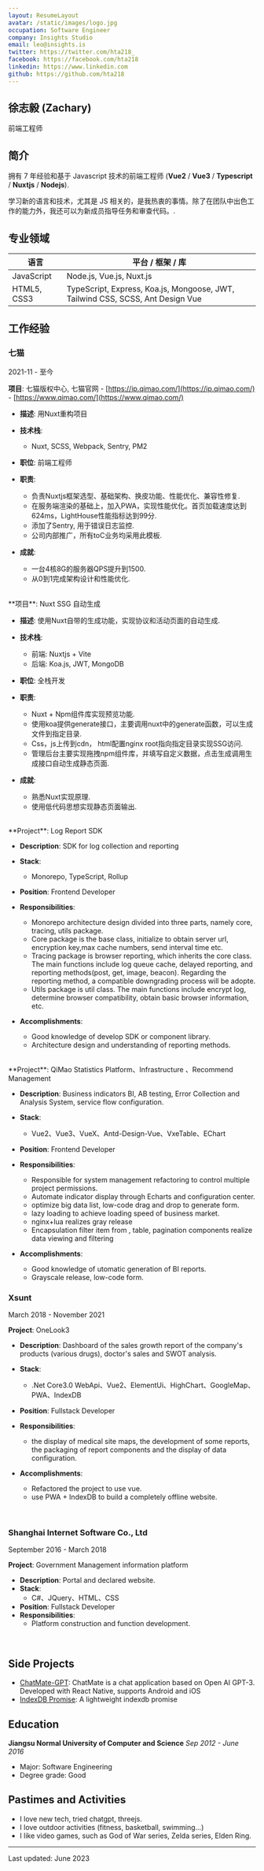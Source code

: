```yaml
---
layout: ResumeLayout
avatar: /static/images/logo.jpg
occupation: Software Engineer
company: Insights Studio
email: leo@insights.is
twitter: https://twitter.com/hta218_
facebook: https://facebook.com/hta218
linkedin: https://www.linkedin.com
github: https://github.com/hta218
---
```


## 徐志毅 (Zachary)

前端工程师

## 简介

拥有 7 年经验和基于 Javascript 技术的前端工程师 (**Vue2** / **Vue3** / **Typescript** / **Nuxtjs** / **Nodejs**).

学习新的语言和技术，尤其是 JS 相关的，是我热衷的事情。除了在团队中出色工作的能力外，我还可以为新成员指导任务和审查代码。.

## 专业领域

| 语言          | 平台 / 框架 / 库                     |
| ------------------------------- | -----------------------------------------------------|
| JavaScript                      |  Node.js, Vue.js, Nuxt.js                    |
| HTML5, CSS3                     |  TypeScript, Express, Koa.js, Mongoose, JWT, Tailwind CSS, SCSS, Ant Design Vue  |


## 工作经验

### 七猫
2021-11 - 至今

**项目**: 七猫版权中心, 七猫官网 - [https://ip.qimao.com/](https://ip.qimao.com/) - [https://www.qimao.com/](https://www.qimao.com/)

- **描述**: 用Nuxt重构项目
- **技术栈**:
  - Nuxt, SCSS, Webpack, Sentry, PM2
- **职位**: 前端工程师
- **职责**:
  - 负责Nuxtjs框架选型、基础架构、换皮功能、性能优化、兼容性修复.
  - 在服务端渲染的基础上，加入PWA，实现性能优化。首页加载速度达到624ms，LightHouse性能指标达到99分.
  - 添加了Sentry, 用于错误日志监控.
  - 公司内部推广，所有toC业务均采用此模板.

- **成就**:
  - 一台4核8G的服务器QPS提升到1500.
  - 从0到1完成架构设计和性能优化.

<br />
**项目**: Nuxt SSG 自动生成

- **描述**: 使用Nuxt自带的生成功能，实现协议和活动页面的自动生成.
- **技术栈**:
  - 前端: Nuxtjs + Vite
  - 后端: Koa.js, JWT, MongoDB
- **职位**: 全栈开发
- **职责**:
  - Nuxt + Npm组件库实现预览功能.
  - 使用koa提供generate接口，主要调用nuxt中的generate函数，可以生成文件到指定目录.
  - Css，js上传到cdn， html配置nginx root指向指定目录实现SSG访问.
  - 管理后台主要实现拖拽npm组件库，并填写自定义数据，点击生成调用生成接口自动生成静态页面.

- **成就**:
  - 熟悉Nuxt实现原理.
  - 使用低代码思想实现静态页面输出.

<br />
**Project**: Log Report SDK

- **Description**: SDK for log collection and reporting
- **Stack**:
  - Monorepo, TypeScript, Rollup
- **Position**: Frontend Developer
- **Responsibilities**:
  - Monorepo architecture design divided into three parts, namely core, tracing, utils package.
  - Core package is the base class, initialize to obtain server url, encryption key,max cache numbers, send interval time etc.
  - Tracing package is browser reporting, which inherits the core class. The main functions include log queue cache, delayed reporting, and reporting methods(post, get, image, beacon). Regarding the reporting method, a compatible downgrading process will be adopte.
  - Utils package is util class. The main functions include encrypt log, determine browser compatibility, obtain basic browser information, etc.

- **Accomplishments**:
  - Good knowledge of develop SDK or component library.
  - Architecture design and understanding of reporting methods.

<br />
**Project**: QiMao Statistics Platform、Infrastructure 、Recommend Management

- **Description**: Business indicators BI, AB testing, Error Collection and Analysis System, service flow configuration.
- **Stack**:
  - Vue2、Vue3、VueX、Antd-Design-Vue、VxeTable、EChart
- **Position**: Frontend Developer
- **Responsibilities**:
  - Responsible for system management refactoring to control multiple project permissions.
  - Automate indicator display through Echarts and configuration center.
  - optimize big data list, low-code drag and drop to generate form.
  - lazy loading to achieve loading speed of business market.
  - nginx+lua realizes gray release
  - Encapsulation filter item from , table, pagination components realize data viewing and filtering

- **Accomplishments**:
  - Good knowledge of utomatic generation of BI reports.
  - Grayscale release, low-code form.


### Xsunt
March 2018 - November 2021

**Project**: OneLook3

- **Description**: Dashboard of the sales growth report of the company's products (various drugs), doctor's sales and SWOT analysis.
- **Stack**:
  - .Net Core3.0 WebApi、Vue2、ElementUi、HighChart、GoogleMap、PWA、IndexDB
- **Position**: Fullstack Developer
- **Responsibilities**:
  - the display of medical site maps, the development of some reports, the packaging of report components and the display of data configuration.

- **Accomplishments**:
  - Refactored the project to use vue.
  - use PWA + IndexDB to build a completely offline website.

<br />

### Shanghai Internet Software Co., Ltd
September 2016 - March 2018

**Project**: Government Management information platform

- **Description**: Portal and declared website.
- **Stack**:
  - C#、JQuery、HTML、CSS
- **Position**: Fullstack Developer
- **Responsibilities**:
  - Platform construction and function development.


<br />

## Side Projects

- [ChatMate-GPT](https://github.com/XzyZachary/ChatMate-GPT): ChatMate is a chat application based on Open AI GPT-3. Developed with React Native, supports Android and iOS
- [IndexDB Promise](https://github.com/XzyZachary/IDB-Promise): A lightweight indexdb promise


## Education

**Jiangsu Normal University of Computer and Science**
_Sep 2012 - June 2016_

- Major: Software Engineering
- Degree grade: Good

## Pastimes and Activities

- I love new tech, tried chatgpt, threejs.
- I love outdoor activities (fitness, basketball, swimming...)
- I like video games, such as God of War series, Zelda series, Elden Ring.

---

Last updated: June 2023
